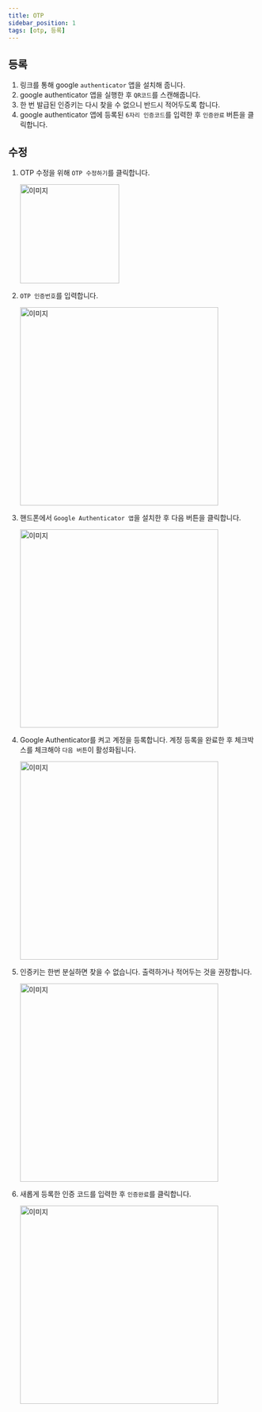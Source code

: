 ```yaml
---
title: OTP
sidebar_position: 1
tags: [otp, 등록]
---
```



## 등록

1. 링크를 통해 google `authenticator` 앱을 설치해 줍니다.
2. google authenticator 앱을 실행한 후 `QR코드`를 스캔해줍니다.
3. 한 번 발급된 인증키는 다시 찾을 수 없으니 반드시 적어두도록 합니다.
4. google authenticator 앱에 등록된 `6자리 인증코드`를 입력한 후 `인증완료` 버튼을 클릭합니다.

## 수정

1. OTP 수정을 위해 `OTP 수정하기`를 클릭합니다.

    <img width="200" src={otp6} alt="이미지" />

2. `OTP 인증번호`를 입력합니다.

    <img width="400" src={otp1} alt="이미지" />

3. 핸드폰에서 `Google Authenticator 앱`을 설치한 후 다음 버튼을 클릭합니다.

    <img width="400" src={otp2} alt="이미지" />

4. Google Authenticator를 켜고 계정을 등록합니다. 계정 등록을 완료한 후 체크박스를 체크해야 `다음 버튼`이 활성화됩니다.

    <img width="400" src={otp3} alt="이미지" />

5. 인증키는 한번 분실하면 찾을 수 없습니다. 출력하거나 적어두는 것을 권장합니다.

    <img width="400" src={otp4} alt="이미지" />

6. 새롭게 등록한 인증 코드를 입력한 후 `인증완료`를 클릭합니다.

    <img width="400" src={otp5} alt="이미지" />
